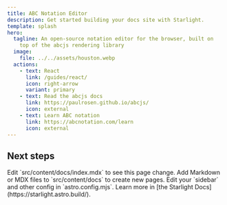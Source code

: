 ```yaml
---
title: ABC Notation Editor
description: Get started building your docs site with Starlight.
template: splash
hero:
  tagline: An open-source notation editor for the browser, built on
    top of the abcjs rendering library
  image:
    file: ../../assets/houston.webp
  actions:
    - text: React
      link: /guides/react/
      icon: right-arrow
      variant: primary
    - text: Read the abcjs docs
      link: https://paulrosen.github.io/abcjs/
      icon: external
    - text: Learn ABC notation
      link: https://abcnotation.com/learn
      icon: external
---
```



## Next steps

<CardGrid stagger>

  <Card title="Update content" icon="pencil">
    Edit `src/content/docs/index.mdx` to see this page change.
  </Card>
  <Card title="Add new content" icon="add-document">
    Add Markdown or MDX files to `src/content/docs` to create new pages.
  </Card>
  <Card title="Configure your site" icon="setting">
    Edit your `sidebar` and other config in `astro.config.mjs`.
  </Card>
  <Card title="Read the docs" icon="open-book">
    Learn more in [the Starlight Docs](https://starlight.astro.build/).
  </Card>
</CardGrid>
